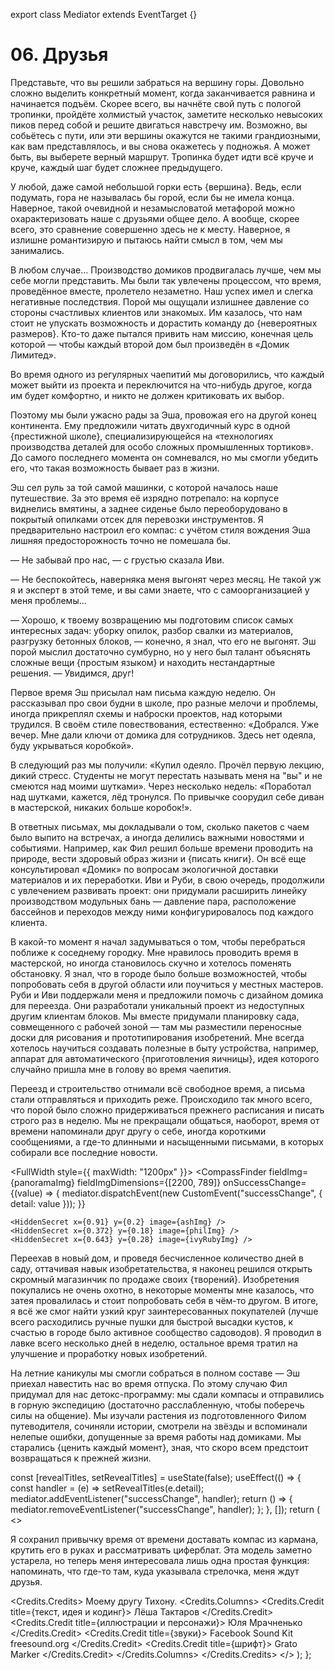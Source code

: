 

export class Mediator extends EventTarget {}

# 06. Друзья

Представьте, что вы решили забраться на вершину горы. Довольно сложно выделить конкретный момент,
когда заканчивается равнина и начинается подъём. Скорее всего, вы начнёте свой путь с пологой
тропинки, пройдёте холмистый участок, заметите несколько невысоких пиков перед собой и решите
двигаться навстречу им. Возможно, вы собьётесь с пути, или эти вершины окажутся не такими
грандиозными, как вам представлялось, и вы снова окажетесь у подножья. А может быть, вы выберете
верный маршрут. Тропинка будет идти всё круче и круче, каждый шаг будет сложнее предыдущего.

У любой, даже самой небольшой горки есть {<TV video="lEsW829zNTs" from="0:26">вершина</TV>}. Ведь,
если подумать, гора не называлась бы горой, если бы не имела конца. Наверное, такой очевидной и
незамысловатой метафорой можно охарактеризовать наше с друзьями общее дело. А вообще, скорее всего,
это сравнение совершенно здесь не к месту. Наверное, я излишне романтизирую и пытаюсь найти смысл в
том, чем мы занимались.

В любом случае... Производство домиков продвигалась лучше, чем мы себе могли представить. Мы были
так увлечены процессом, что время, проведённое вместе, пролетело незаметно. Наш успех имел и слегка
негативные последствия. Порой мы ощущали излишнее давление со стороны счастливых клиентов или
знакомых. Им казалось, что нам стоит не упускать возможность и дорастить команду до
{<TV video="Hhy7JUinlu0" from="0:03">невероятных размеров</TV>}. Кто-то даже пытался привить нам
миссию, конечная цель которой — чтобы каждый второй дом был произведён в «Домик Лимитед».

Во время одного из регулярных чаепитий мы договорились, что каждый может выйти из проекта и
переключится на что-нибудь другое, когда им будет комфортно, и никто не должен критиковать их выбор.

Поэтому мы были ужасно рады за Эша, провожая его на другой конец континента. Ему предложили читать
двухгодичный курс в одной {<TV video="-7OE6bDfM2M" from="0:07">престижной школе</TV>},
специализирующейся на «технологиях производства деталей для особо сложных промышленных тортиков». До
самого последнего момента он сомневался, но мы смогли убедить его, что такая возможность бывает раз
в жизни.

Эш сел руль за той самой машинки, с которой началось наше путешествие. За это время её изрядно
потрепало: на корпусе виднелись вмятины, а заднее сиденье было переоборудовано в покрытый опилками
отсек для перевозки инструментов. Я предварительно настроил его компас: с учётом стиля вождения Эша
лишняя предосторожность точно не помешала бы.

— Не забывай про нас, — с грустью сказала Иви.

— Не беспокойтесь, наверняка меня выгонят через месяц. Не такой уж я и эксперт в этой теме, и вы
сами знаете, что с самоорганизацией у меня проблемы...

— Хорошо, к твоему возвращению мы подготовим список самых интересных задач: уборку опилок, разбор
свалки из материалов, разгрузку бетонных блоков, — конечно, я знал, что его не выгонят. Эш порой
мыслил достаточно сумбурно, но у него был талант объяснять сложные вещи
{<TV video="SmjVqDdF6fk" from="0:04">простым языком</TV>} и находить нестандартные решения. —
Увидимся, друг!

Первое время Эш присылал нам письма каждую неделю. Он рассказывал про свои будни в школе, про разные
мелочи и проблемы, иногда прикреплял схемы и наброски проектов, над которыми трудился. В своём стиле
повествования, естественно: «Добрался. Уже вечер. Мне дали ключи от домика для сотрудников. Здесь
нет одеяла, буду укрываться коробкой».

В следующий раз мы получили: «Купил одеяло. Прочёл первую лекцию, дикий стресс. Студенты не могут
перестать называть меня на "вы" и не смеются над моими шутками». Через несколько недель: «Поработал
над шутками, кажется, лёд тронулся. По привычке соорудил себе диван в мастерской, никаких больше
коробок!».

В ответных письмах, мы докладывали о том, сколько пакетов с чаем было выпито на встречах, а иногда
делились важными новостями и событиями. Например, как Фил решил больше времени проводить на природе,
вести здоровый образ жизни и {<TV video="xR7XMkjDGw0" from="1:38">писать книги</TV>}. Он всё еще
консультировал «Домик» по вопросам экологичной доставки материалов и их переработки. Иви и Руби, в
свою очередь, продолжили с увлечением развивать проект: они придумали расширить линейку
производством модульных бань — давление пара, расположение бассейнов и переходов между ними
конфигурировалось под каждого клиента.

В какой-то момент я начал задумываться о том, чтобы перебраться поближе к соседнему городку. Мне
нравилось проводить время в мастерской, но иногда становилось скучно и хотелось поменять обстановку.
Я знал, что в городе было больше возможностей, чтобы попробовать себя в другой области или поучиться
у местных мастеров. Руби и Иви поддержали меня и предложили помочь с дизайном домика для переезда.
Они разработали уникальный проект из недоступных другим клиентам блоков. Мы вместе придумали
планировку сада, совмещенного с рабочей зоной — там мы разместили переносные доски для рисования и
прототипирования изобретений. Мне всегда хотелось научиться создавать полезные в быту устройства,
например, аппарат для автоматического {<TV video="KVdqwD_bcPs" from="1:23">приготовления
яичницы</TV>}, идея которого случайно пришла мне в голову во время чаепития.

Переезд и строительство отнимали всё свободное время, а письма стали отправляться и приходить реже.
Происходило так много всего, что порой было сложно придерживаться прежнего расписания и писать
строго раз в неделю. Мы не прекращали общаться, наоборот, время от времени напоминали друг другу о
себе, иногда короткими сообщениями, а где-то длинными и насыщенными письмами, в которых собирали все
последние новости.

<FullWidth style={{ maxWidth: "1200px" }}>
  <CompassFinder
    fieldImg={panoramaImg}
    fieldImgDimensions={[2200, 789]}
    onSuccessChange={(value) => {
      mediator.dispatchEvent(new CustomEvent("successChange", { detail: value }));
    }}
  >
    <HiddenSecret x={0.91} y={0.2} image={ashImg} />
    <HiddenSecret x={0.372} y={0.18} image={philImg} />
    <HiddenSecret x={0.643} y={0.28} image={ivyRubyImg} />
  </CompassFinder>
</FullWidth>

Переехав в новый дом, и проведя бесчисленное количество дней в саду, оттачивая навык
изобретательства, я наконец решился открыть скромный магазинчик по продаже своих
{<TV video="Yj7XA3tiGUg">творений</TV>}. Изобретения покупались не очень охотно, в некоторые моменты
мне казалось, что затея провалилась и стоит попробовать себя в чём-то другом. В итоге, я всё же смог
найти узкий круг заинтересованных покупателей (лучше всего расходились ручные пушки для быстрой
высадки кустов, к счастью в городе было активное сообщество садоводов). Я проводил в лавке всего
несколько дней в неделю, остальное время тратил на улучшение и проработку новых изобретений.

На летние каникулы мы смогли собраться в полном составе — Эш приехал навестить нас во время отпуска.
По этому случаю Фил придумал для нас детокс-программу: мы сдали компасы и отправились в горную
экспедицию (достаточно расслабленную, чтобы поберечь силы на общение). Мы изучали растения из
подготовленного Филом путеводителя, сочиняли истории, смотрели на звёзды и вспоминали нелепые
ошибки, допущенные за время работы над домиками. Мы старались {<Emotion feeling="happiness">ценить
каждый момент</Emotion>}, зная, что скоро всем предстоит возвращаться к прежней жизни.

  const [revealTitles, setRevealTitles] = useState(false);
  useEffect(() => {
    const handler = (e) => setRevealTitles(e.detail);
    mediator.addEventListener("successChange", handler);
    return () => {
      mediator.removeEventListener("successChange", handler);
    };
  }, []);
  return (
    <>
      <p>
        <Spoiler reveal={revealTitles}>
          Я сохранил привычку время от времени доставать компас из кармана, крутить его в руках и
          рассматривать циферблат. Эта модель заметно устарела, но теперь меня интересовала лишь
          одна простая функция: напоминать, что где-то там, куда указывала стрелочка, меня ждут
          друзья.
        </Spoiler>
      </p>
      <Credits.Credits>
        <Spoiler reveal={revealTitles}>Моему другу Тихону.</Spoiler>
        <Credits.Columns>
          <Credits.Credit title={<Spoiler reveal={revealTitles}>текст, идея и кодинг</Spoiler>}>
            <Spoiler reveal={revealTitles}>
              <EyedLink href="https://molefrog.com">Лёша Тактаров</EyedLink>
            </Spoiler>
          </Credits.Credit>
          <Credits.Credit title={<Spoiler reveal={revealTitles}>иллюстрации и персонажи</Spoiler>}>
            <Spoiler reveal={revealTitles}>
              <EyedLink href="https://www.instagram.com/yulia_mrachnenko/">Юля Мрачненько</EyedLink>
            </Spoiler>
          </Credits.Credit>
          <Credits.Credit title={<Spoiler reveal={revealTitles}>звуки</Spoiler>}>
            <Spoiler reveal={revealTitles}>
              <EyedLink href="https://design.facebook.com/toolsandresources/sound-kit-for-prototypes/">
                Facebook Sound Kit
              </EyedLink>
            </Spoiler>
            <br />
            <Spoiler reveal={revealTitles}>
              <EyedLink href="https://freesound.org/">freesound.org</EyedLink>
            </Spoiler>
          </Credits.Credit>
          <Credits.Credit title={<Spoiler reveal={revealTitles}>шрифт</Spoiler>}>
            <Spoiler reveal={revealTitles}>
              <EyedLink href="https://type.today/en/grato_marker">Grato Marker</EyedLink>
            </Spoiler>
          </Credits.Credit>
        </Credits.Columns>
      </Credits.Credits>
    </>
  );
};

<CreditsSection />
